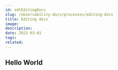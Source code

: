 ---
id: odtEditingDocs
slug: /observability-docs/processes/editing-docs
title: Editing docs
image:
description:
date: 2022-03-01
tags:
related:
---

## Hello World
